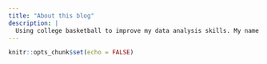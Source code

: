 ---
title: "About this blog"
description: |
  Using college basketball to improve my data analysis skills. My name is Colin Kohoutek. 
---

```{r setup, include=FALSE}
knitr::opts_chunk$set(echo = FALSE)
```
